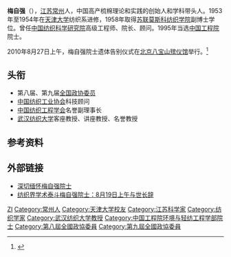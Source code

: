 '''梅自强'''（{{bd|1929年|4月26日|2010年|8月19日}}），[[江苏|江苏]][[常州|常州]]人，中国高产梳棉理论和实践的创始人和学科带头人。1953年至1954年在[[天津大学|天津大学]]纺织系进修，1958年取得[[苏联|苏联]][[莫斯科纺织学院|莫斯科纺织学院]]副博士学位。曾任[[中国纺织科学研究院|中国纺织科学研究院]]高级工程师、院长、顾问。1995年当选[[中国工程院|中国工程院]]院士。

2010年8月27日上午，梅自强院士遗体告别仪式在[[北京|北京]][[八宝山|八宝山]][[殡仪馆|殡仪馆]]举行。<ref >{{cite web |url=http://info.texnet.com.cn/content/2010-08-28/303043.html |language= |title=纺织元老梅自强院士遗体告别仪式在京举行 |publisher=中国纺织经济信息网 |date=2010-08-28 |accessdate= |archive-date=2016-03-04 |archive-url=https://web.archive.org/web/20160304085507/http://info.texnet.com.cn/content/2010-08-28/303043.html |dead-url=no }}</ref>

== 头衔 ==
* 第八届、第九届[[全国政协委员|全国政协委员]]
* [[中国纺织工业协会|中国纺织工业协会]]科技顾问
* [[中国纺织工程学会|中国纺织工程学会]]名誉副理事长
* [[武汉纺织大学|武汉纺织大学]]客座教授、讲座教授、名誉教授

== 参考资料 ==
{{reflist}}

== 外部链接 ==
* [http://www.chinayarn.com/news/zt/meiziqiang/index.html 深切缅怀梅自强院士]
* [http://info.texnet.com.cn/content/2010-08-24/302449.html 纺织界学术泰斗梅自强院士：8月19日上午与世长辞] {{Wayback|url=http://info.texnet.com.cn/content/2010-08-24/302449.html |date=20190815031359 }}

{{中国工程院环境与轻纺工程学部院士}}

{{Authority control}}
{{DEFAULTSORT:Mei梅}}
[[Category:梅姓|ZI]]
[[Category:常州人|Category:常州人]]
[[Category:天津大学校友|Category:天津大学校友]]
[[Category:江苏科学家|Category:江苏科学家]]
[[Category:纺织学家|Category:纺织学家]]
[[Category:武汉纺织大学教授|Category:武汉纺织大学教授]]
[[Category:中国工程院环境与轻纺工程学部院士|Category:中国工程院环境与轻纺工程学部院士]]
[[Category:第八屆全國政協委員|Category:第八屆全國政協委員]]
[[Category:第九屆全國政協委員|Category:第九屆全國政協委員]]
